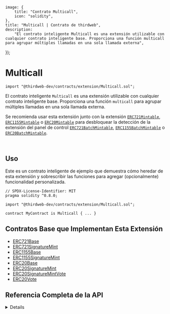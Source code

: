 
	image: {
		title: "Contrato Multicall",
		icon: "solidity",
	},
	title: "Multicall | Contrato de thirdweb",
	description:
		"El contrato inteligente Multicall es una extensión utilizable con cualquier contrato inteligente base. Proporciona una función multicall para agrupar múltiples llamadas en una sola llamada externa",
});

# Multicall

```solidity
import "@thirdweb-dev/contracts/extension/Multicall.sol";
```

El contrato inteligente `Multicall` es una extensión utilizable con cualquier contrato inteligente base. Proporciona una función `multicall` para agrupar múltiples llamadas en una sola llamada externa.

<Callout title="info" variant="info">

Se recomienda usar esta extensión junto con la extensión [`ERC721Mintable`](/contracts/build/extensions/erc-721/ERC721Mintable), [`ERC1155Mintable`](/contracts/build/extensions/erc-1155/ERC1155Mintable) o [`ERC20Mintable`](/contracts/build/extensions/erc-20/ERC20BatchMintable) para desbloquear la detección de la extensión del panel de control [`ERC721BatchMintable`](/contracts/build/extensions/erc-721/ERC721BatchMintable), [`ERC1155BatchMintable`](/contracts/build/extensions/erc-1155/ERC1155BatchMintable) o [`ERC20BatchMintable`](/contracts/build/extensions/erc-20/ERC20BatchMintable).

</Callout>

<br />

<GithubButtonLink href="https://github.com/thirdweb-dev/contracts/blob/main/contracts/extension/Multicall.sol" />

## Uso

Este es un contrato inteligente de ejemplo que demuestra cómo heredar de esta extensión y sobrescribir las funciones para agregar (opcionalmente) funcionalidad personalizada.

```solidity
// SPDX-License-Identifier: MIT
pragma solidity ^0.8.0;

import "@thirdweb-dev/contracts/extension/Multicall.sol";

contract MyContract is Multicall { ... }
```

## Contratos Base que Implementan Esta Extensión

- [ERC721Base](/contracts/build/base-contracts/erc-721/base)
- [ERC721SignatureMint](/contracts/build/base-contracts/erc-721/signature-mint)
- [ERC1155Base](/contracts/build/base-contracts/erc-1155/base)
- [ERC1155SignatureMint](/contracts/build/base-contracts/erc-1155/signature-mint)
- [ERC20Base](/contracts/build/base-contracts/erc-20/base)
- [ERC20SignatureMint](/contracts/build/base-contracts/erc-20/signature-mint)
- [ERC20SignatureMintVote](/contracts/build/base-contracts/erc-20/signature-mint-vote)
- [ERC20Vote](/contracts/build/base-contracts/erc-20/base)

## Referencia Completa de la API

<Details summary="multicall">

```solidity
function multicall(bytes[] calldata data) external virtual override returns (bytes[] memory results);
```

- Recibe y ejecuta un lote de llamadas a funciones en el contrato.
- Parámetro `data`: Los datos en bytes que conforman el lote de llamadas a funciones a ejecutar.
- Valor de retorno `results`: Los datos en bytes que conforman el resultado del lote de llamadas a funciones ejecutadas.

</Details>
